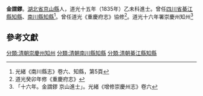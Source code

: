 '''金謂鏐'''{{BD|？年||？年||catIdx=J金}}。[[湖北省|湖北省]][[京山縣|京山縣]]人，道光十五年（1835年）乙未科進士。曾任[[四川省|四川省]][[綦江縣|綦江縣]][[知縣|知縣]]、[[南川縣|南川縣]][[知縣|知縣]]<ref>光緒《南川縣志》卷六、知縣，第5頁</ref>。曾任道光《重慶府志》協修<ref>道光癸卯年修《重慶府志》</ref>。道光十六年署崇慶州知州<ref>「十六年。金謂鏐 京山進士」。光緒《增修崇慶州志》卷六</ref>

==參考文獻==
{{Reflist}}

{{道光十五年乙未科殿試金榜}}
[[分類:清朝崇慶州知州|分類:清朝崇慶州知州]]
[[分類:清朝南川縣知縣|分類:清朝南川縣知縣]]
[[分類:清朝綦江縣知縣|分類:清朝綦江縣知縣]]
